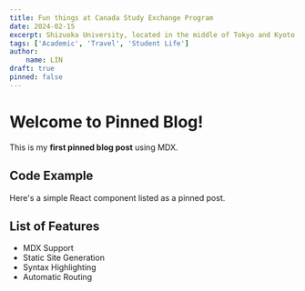 ```yaml
---
title: Fun things at Canada Study Exchange Program
date: 2024-02-15
excerpt: Shizuoka University, located in the middle of Tokyo and Kyoto, specializes in Engineering and Information technology. The university was home to one of the most innovative technological pioneers named Takayanagi Kenjiro, widely known as the father of Japanese television. Located in the middle of the big cities Shizuoka prefecture serves as an industrial hubspot in Japan. And also, there is Mount Fuji too.
tags: ['Academic', 'Travel', 'Student Life']
author:
    name: LIN
draft: true
pinned: false
---
```


# Welcome to Pinned Blog!

This is my **first pinned blog post** using MDX.

## Code Example
Here's a simple React component listed as a pinned post.


## List of Features
- MDX Support
- Static Site Generation
- Syntax Highlighting
- Automatic Routing

